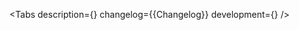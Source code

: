 

<Meta of={Stories} />

<ComponentHeader
    name='Drawer'
    children='Используется для десктопных модальных сущностей, появляющихся слева или справа.'
/>

<Tabs
    description={<Description />}
    changelog={<Markdown>{Changelog}</Markdown>}
    development={<Development />}
/>
